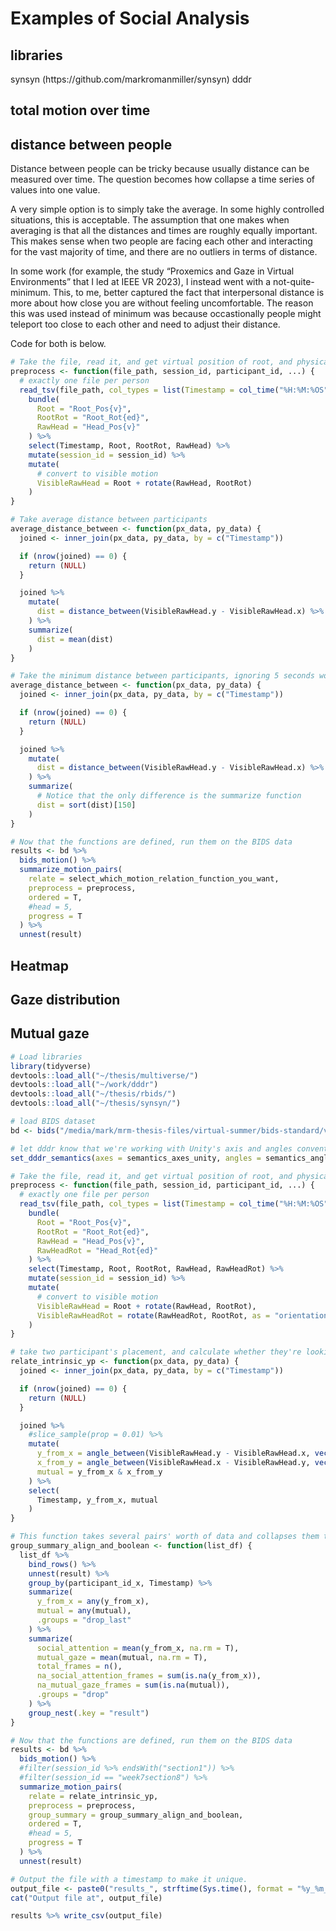 # Examples of Social Analysis

## libraries

synsyn (https://github.com/markromanmiller/synsyn) dddr

## total motion over time

## distance between people

Distance between people can be tricky because usually distance can be measured over time. The question becomes how collapse a time series of values into one value.

A very simple option is to simply take the average. In some highly controlled situations, this is acceptable. The assumption that one makes when averaging is that all the distances and times are roughly equally important. This makes sense when two people are facing each other and interacting for the vast majority of time, and there are no outliers in terms of distance.

In some work (for example, the study "Proxemics and Gaze in Virtual Environments" that I led at IEEE VR 2023), I instead went with a not-quite-minimum. This, to me, better captured the fact that interpersonal distance is more about how close you are without feeling uncomfortable. The reason this was used instead of minimum was because occastionally people might teleport too close to each other and need to adjust their distance.

Code for both is below. 

```r
# Take the file, read it, and get virtual position of root, and physical position of head, and find visible position.
preprocess <- function(file_path, session_id, participant_id, ...) {
  # exactly one file per person
  read_tsv(file_path, col_types = list(Timestamp = col_time("%H:%M:%OS")), progress = F) %>%
    bundle(
      Root = "Root_Pos{v}",
      RootRot = "Root_Rot{ed}",
      RawHead = "Head_Pos{v}"
    ) %>%
    select(Timestamp, Root, RootRot, RawHead) %>%
    mutate(session_id = session_id) %>%
    mutate(
      # convert to visible motion
      VisibleRawHead = Root + rotate(RawHead, RootRot)
    )
}

# Take average distance between participants
average_distance_between <- function(px_data, py_data) {
  joined <- inner_join(px_data, py_data, by = c("Timestamp"))

  if (nrow(joined) == 0) {
    return (NULL)
  }

  joined %>%
    mutate(
      dist = distance_between(VisibleRawHead.y - VisibleRawHead.x) %>%
    ) %>%
    summarize(
      dist = mean(dist)
    )
}

# Take the minimum distance between participants, ignoring 5 seconds worth of motion data
average_distance_between <- function(px_data, py_data) {
  joined <- inner_join(px_data, py_data, by = c("Timestamp"))

  if (nrow(joined) == 0) {
    return (NULL)
  }

  joined %>%
    mutate(
      dist = distance_between(VisibleRawHead.y - VisibleRawHead.x) %>%
    ) %>%
    summarize(
      # Notice that the only difference is the summarize function
      dist = sort(dist)[150]
    )
}

# Now that the functions are defined, run them on the BIDS data
results <- bd %>%
  bids_motion() %>%
  summarize_motion_pairs(
    relate = select_which_motion_relation_function_you_want,
    preprocess = preprocess,
    ordered = T,
    #head = 5,
    progress = T
  ) %>%
  unnest(result)
```


## Heatmap

## Gaze distribution

## Mutual gaze

```r
# Load libraries
library(tidyverse)
devtools::load_all("~/thesis/multiverse/")
devtools::load_all("~/work/dddr")
devtools::load_all("~/thesis/rbids/")
devtools::load_all("~/thesis/synsyn/")

# load BIDS dataset
bd <- bids("/media/mark/mrm-thesis-files/virtual-summer/bids-standard/vhil-2021-summer/")

# let dddr know that we're working with Unity's axis and angles conventions.
set_dddr_semantics(axes = semantics_axes_unity, angles = semantics_angles_unity)

# Take the file, read it, and get virtual position of root, and physical position of head, and find visible position.
preprocess <- function(file_path, session_id, participant_id, ...) {
  # exactly one file per person
  read_tsv(file_path, col_types = list(Timestamp = col_time("%H:%M:%OS")), progress = F) %>%
    bundle(
      Root = "Root_Pos{v}",
      RootRot = "Root_Rot{ed}",
      RawHead = "Head_Pos{v}",
      RawHeadRot = "Head_Rot{ed}"
    ) %>%
    select(Timestamp, Root, RootRot, RawHead, RawHeadRot) %>%
    mutate(session_id = session_id) %>%
    mutate(
      # convert to visible motion
      VisibleRawHead = Root + rotate(RawHead, RootRot),
      VisibleRawHeadRot = rotate(RawHeadRot, RootRot, as = "orientation")
    )
}

# take two participant's placement, and calculate whether they're looking at each other or if X is looking at Y.
relate_intrinsic_yp <- function(px_data, py_data) {
  joined <- inner_join(px_data, py_data, by = c("Timestamp"))

  if (nrow(joined) == 0) {
    return (NULL)
  }

  joined %>%
    #slice_sample(prop = 0.01) %>%
    mutate(
      y_from_x = angle_between(VisibleRawHead.y - VisibleRawHead.x, vector3(0, 0, 1) %>% rotate(VisibleRawHeadRot.x)) < 15/180 * pi,
      x_from_y = angle_between(VisibleRawHead.x - VisibleRawHead.y, vector3(0, 0, 1) %>% rotate(VisibleRawHeadRot.y)) < 15/180 * pi,
      mutual = y_from_x & x_from_y
    ) %>%
    select(
      Timestamp, y_from_x, mutual
    )
}

# This function takes several pairs' worth of data and collapses them to one timeframe for each person.
group_summary_align_and_boolean <- function(list_df) {
  list_df %>%
    bind_rows() %>%
    unnest(result) %>%
    group_by(participant_id_x, Timestamp) %>%
    summarize(
      y_from_x = any(y_from_x),
      mutual = any(mutual),
      .groups = "drop_last"
    ) %>%
    summarize(
      social_attention = mean(y_from_x, na.rm = T),
      mutual_gaze = mean(mutual, na.rm = T),
      total_frames = n(),
      na_social_attention_frames = sum(is.na(y_from_x)),
      na_mutual_gaze_frames = sum(is.na(mutual)),
      .groups = "drop"
    ) %>%
    group_nest(.key = "result")
}

# Now that the functions are defined, run them on the BIDS data
results <- bd %>%
  bids_motion() %>%
  #filter(session_id %>% endsWith("section1")) %>%
  #filter(session_id == "week7section8") %>%
  summarize_motion_pairs(
    relate = relate_intrinsic_yp,
    preprocess = preprocess,
    group_summary = group_summary_align_and_boolean,
    ordered = T,
    #head = 5,
    progress = T
  ) %>%
  unnest(result)

# Output the file with a timestamp to make it unique.
output_file <- paste0("results_", strftime(Sys.time(), format = "%y_%m_%d_%H%M%S"), ".csv")
cat("Output file at", output_file)

results %>% write_csv(output_file)


```
